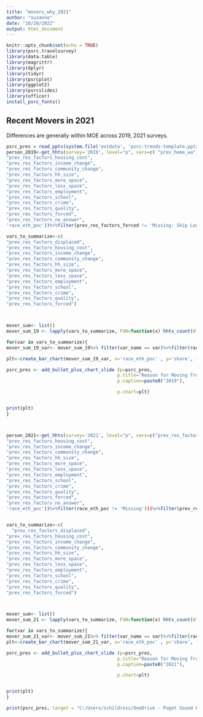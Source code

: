 ```yaml
---
title: "movers_why_2021"
author: "suzanne"
date: "10/20/2022"
output: html_document
---
```


```r
knitr::opts_chunk$set(echo = TRUE)
library(psrc.travelsurvey)
library(data.table)
library(magrittr)
library(dplyr)
library(tidyr)
library(psrcplot)
library(ggplot2)
library(psrcslides)
library(officer)
install_psrc_fonts()
```

## Recent Movers in 2021

Differences are generally within MOE across 2019, 2021 surveys. 


```r

psrc_pres = read_pptx(system.file('extdata', 'psrc-trends-template.pptx', package='psrcslides'))
person_2019<-get_hhts(survey='2019', level="p", vars=c( "prev_home_wa","prev_res_factors_displaced",
"prev_res_factors_housing_cost",
"prev_res_factors_income_change",
"prev_res_factors_community_change",
"prev_res_factors_hh_size",
"prev_res_factors_more_space",
"prev_res_factors_less_space",
"prev_res_factors_employment",
"prev_res_factors_school",
"prev_res_factors_crime",
"prev_res_factors_quality",
"prev_res_factors_forced",
"prev_res_factors_no_answer",
'race_eth_poc'))%>%filter(prev_res_factors_forced != 'Missing: Skip Logic')

vars_to_summarize<-c(
"prev_res_factors_displaced",
"prev_res_factors_housing_cost",
"prev_res_factors_income_change",
"prev_res_factors_community_change",
"prev_res_factors_hh_size",
"prev_res_factors_more_space",
"prev_res_factors_less_space",
"prev_res_factors_employment",
"prev_res_factors_school",
"prev_res_factors_crime",
"prev_res_factors_quality",
"prev_res_factors_forced")



mover_sum<- list()
mover_sum_19 <- lapply(vars_to_summarize, FUN=function(x) hhts_count(df=person_2019,group_vars=c('race_eth_poc',x), spec_wgt='hh_weight_2019_v2021'))%>%lapply(FUN=function(y){mutate(y, "var_name"=colnames(y)[3])})%>% rbindlist(use.names=FALSE)%>%filter(prev_res_factors_displaced%in%c('Selected', 'Displaced'))

for(var in vars_to_summarize){
mover_sum_19_var<- mover_sum_19%>% filter(var_name == var)%>%filter(race_eth_poc!='Total')

plt<-create_bar_chart(mover_sum_19_var, x='race_eth_poc' , y='share', f= 'race_eth_poc',  moe= 'share_moe')+ ggtitle(var) 

psrc_pres <- add_bullet_plus_chart_slide (p=psrc_pres, 
                                         p.title="Reason for Moving from previous residence", 
                                         p.caption=paste0("2019"), 

                                         p.chart=plt)


print(plt)
}




```

```r
person_2021<-get_hhts(survey='2021', level="p", vars=c("prev_res_factors_displaced","res_dur", "prev_home_wa",
"prev_res_factors_housing_cost",
"prev_res_factors_income_change",
"prev_res_factors_community_change",
"prev_res_factors_hh_size",
"prev_res_factors_more_space",
"prev_res_factors_less_space",
"prev_res_factors_employment",
"prev_res_factors_school",
"prev_res_factors_crime",
"prev_res_factors_quality",
"prev_res_factors_forced",
"prev_res_factors_no_answer",
'race_eth_poc'))%>%filter(race_eth_poc != 'Missing')))%>%filter(prev_res_factors_forced != 'Missing: Skip Logic')


vars_to_summarize<-c(
  "prev_res_factors_displaced",
"prev_res_factors_housing_cost",
"prev_res_factors_income_change",
"prev_res_factors_community_change",
"prev_res_factors_hh_size",
"prev_res_factors_more_space",
"prev_res_factors_less_space",
"prev_res_factors_employment",
"prev_res_factors_school",
"prev_res_factors_crime",
"prev_res_factors_quality",
"prev_res_factors_forced")



mover_sum<- list()
mover_sum_21 <- lapply(vars_to_summarize, FUN=function(x) hhts_count(df=person_2021,group_vars=c('race_eth_poc',x), spec_wgt='hh_weight_2021_ABS'))%>%lapply(FUN=function(y){mutate(y, "var_name"=colnames(y)[3])})%>% rbindlist(use.names=FALSE)%>%filter(prev_res_factors_displaced%in%c('Selected', 'Displaced'))

for(var in vars_to_summarize){
mover_sum_21_var<- mover_sum_21%>% filter(var_name == var)%>%filter(race_eth_poc!='Total')
plt<-create_bar_chart(mover_sum_21_var, x='race_eth_poc' , y='share', f= 'race_eth_poc',  moe= 'share_moe')+ ggtitle(var) 

psrc_pres <- add_bullet_plus_chart_slide (p=psrc_pres, 
                                         p.title="Reason for Moving from previous residence", 
                                         p.caption=paste0("2021"), 

                                         p.chart=plt)


print(plt)
}

print(psrc_pres, target = "C:/Users/schildress/OneDrive - Puget Sound Regional Council/Documents/mover_reasons_race.pptx")


```
